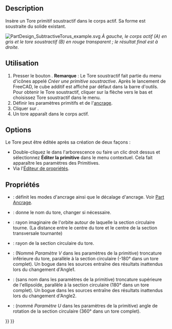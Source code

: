 <languages/>

{{Docnav/fr
|[[PartDesign_SubtractiveEllipsoid/fr|Ellipsoïde soustractif]]
|‎[[PartDesign_SubtractivePrism/fr|Prisme soustractif]]
|[[PartDesign_Workbench/fr|Atelier PartDesign]]
|IconL=PartDesign_SubtractiveEllipsoid.svg
|IconR=PartDesign_SubtractivePrism.svg
|IconC=Workbench_PartDesign.svg
}}

{{GuiCommand/fr
|Name=PartDesign SubtractiveTorus
|Name/fr=PartDesign Tore soustractif
|MenuLocation=PartDesign → Créer une  primitive soustractive → Tore soustractif
|Workbenches=[[PartDesign_Workbench/fr|PartDesign]]
|Version=0.17
|SeeAlso=[[PartDesign_CompPrimitiveSubtractive/fr|PartDesign Primitives soustractives]], [[PartDesign_AdditiveTorus/fr|PartDesign Tore additif]]
}}

==Description==

Insère un Tore primitif soustractif dans le corps actif. Sa forme est soustraite du solide existant.

[[File:PartDesign_SubtractiveTorus_example.svg|none]]
''À gauche, le corps actif (A) en gris et le tore soustractif (B) en rouge transparent ; le résultat final est à droite.''

<span id="Usage"></span>
==Utilisation==

<div class="mw-translate-fuzzy">
# Presser le bouton {{Button|[[Image:PartDesign SubtractiveTorus.svg|24px]] '''Tore soustractif'''}}. '''Remarque''' : Le Tore soustractif fait partie du menu d'icônes appelé ''Créer une  primitive soustractive''. Après le lancement de FreeCAD, le cube additif est affiché par défaut dans la barre d'outils. Pour obtenir le Tore soustractif, cliquer sur la flèche vers le bas et choisissez Tore soustractif dans le menu.
# Définir les paramètres primitifs et de l'[[Part_EditAttachment/fr|ancrage]].
# Cliquer sur {{Button|OK}}.
# Un tore apparaît dans le corps actif.
</div>

==Options==

Le Tore peut être éditée après sa création de deux façons :
* Double-cliquez le dans l'arborescence ou faire un clic droit dessus et sélectionnez '''Éditer la primitive''' dans le menu contextuel. Cela fait apparaître les paramètres des Primitives. 
* Via l'[[Property_editor/fr|Éditeur de propriétés]].

<span id="Properties"></span>
==Propriétés==

* {{PropertyData|Attachment}} : définit les modes d'ancrage ainsi que le décalage d'ancrage. Voir [[Part_EditAttachment/fr|Part Ancrage]].
* {{PropertyData|Label}} : donne le nom du tore, changer si nécessaire.
* {{PropertyData|Radius1}} : rayon imaginaire de l'orbite autour de laquelle la section circulaire tourne. (La distance entre le centre du tore et le centre de la section transversale tournante)
* {{PropertyData|Radius2}} : rayon de la section circulaire du tore.
* {{PropertyData|Angle1}} : (Nommé ''Paramètre V'' dans les paramètres de la primitive) troncature inférieure du tore, parallèle à la section circulaire (-180° dans un tore complet). Un bogue dans les sources entraîne des résultats inattendus lors du changement d'Angle1.
* {{PropertyData|Angle2}} : (sans nom dans les paramètres de la primitive) troncature supérieure de l'ellipsoïde, parallèle à la section circulaire (180° dans un tore complet). Un bogue dans les sources entraîne des résultats inattendus lors du changement d'Angle2.
* {{PropertyData|Angle3}} : (nommé ''Paramètre U'' dans les paramètres de la primitive) angle de rotation de la section circulaire (360° dans un tore complet).


{{Docnav/fr
|[[PartDesign_SubtractiveEllipsoid/fr|Ellipsoïde soustractif]]
|‎[[PartDesign_SubtractivePrism/fr|Prisme soustractif]]
|[[PartDesign_Workbench/fr|Atelier PartDesign]]
|IconL=PartDesign_SubtractiveEllipsoid.svg
|IconR=PartDesign_SubtractivePrism.svg
|IconC=Workbench_PartDesign.svg
}}

{{PartDesign_Tools_navi{{#translation:}}}}
{{Userdocnavi{{#translation:}}}}